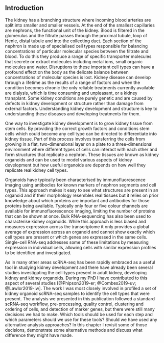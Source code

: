 ## Introduction

The kidney has a branching structure where incoming blood arteries are split
into smaller and smaller vessels. At the end of the smallest capillaries are
nephrons, the functional unit of the kidney. Blood is filtered in the
glomerulus and the filtrate passes through the proximal tubule, loop of Henle,
distal tubule and into the collecting duct. Each section of the nephron is made
up of specialised cell types responsible for balancing concentrations of
particular molecular species between the filtrate and blood. To do this they
produce a range of specific transporter molecules that secrete or extract
molecules including metal ions, small organic molecules and water. Disruptions
to these important cell types can have a profound effect on the body as the
delicate balance between concentrations of molecular species is lost. Kidney
disease can develop through a lifetime as the results of a range of factors and
when the condition becomes chronic the only reliable treatments currently
available are dialysis, which is time consuming and unpleasant, or a kidney
transplant. Some kidney conditions are purely genetic and are caused by defects
in kidney development or structure rather than damage from external factors.
Understanding kidney development and structure is key to understanding these
diseases and developing treatments for them.

One way to investigate kidney development is to grow kidney tissue from stem
cells. By providing the correct growth factors and conditions stem cells which
could become any cell type can be directed to differentiate into kidney tissue.
Part of this process involves transferring the cells from growing in a flat,
two-dimensional layer on a plate to a three-dimensional environment where
different types of cells can interact with each other and form structures that
replicate a nephron. These tissues are known as kidney organoids and can be
used to model various aspects of kidney development but how useful organoids
are depends on how well they replicate real kidney cell types.

Organoids have typically been characterised by immunofluorescence imaging using
antibodies for known markers of nephron segments and cell types. This approach
makes it easy to see what structures are present in an organoid and if their
morphology resembles real tissues but it relies on prior knowledge about which
proteins are important and antibodies for those proteins being available.
Typically only four or five colour channels are available for
immunofluorescence imaging, limiting the number of proteins that can be shown
at once. Bulk RNA-sequencing has also been used to characterise kidney
organoids. While this approach is less biased and measures expression across
the transcriptome it only provides a global average of expression across an
organoid and cannot show exactly which cell types are present or which genes
are expressed in the same cells. Single-cell RNA-seq addresses some of these
limitations by measuring expression in individual cells, allowing cells with
similar expression profiles to be identified and investigated.

As in many other areas scRNA-seq has been rapidly embraced as a useful tool in
studying kidney development and there have already been several studies
investigating the cell types present in adult kidney, developing kidney and
kidney organoids. During my PhD I have contributed to this aspect of several
studies [@Phipson2019-er; @Combes2019-uv; @Lawlor2019-iw]. The work I was most
closely involved in profiled a set of kidney organoid scRNA-seq samples to
identify the cell types that were present. The analysis we presented in this
publication followed a standard scRNA-seq workflow, pre-processing, quality
control, clustering and ordering of cells, and detection of marker genes, but
there were still many decisions we had to make. Which tools should be used for
each step and which parameters should we use for these tools? Should we have
used any alternative analysis approaches? In this chapter I revisit some of
those decisions, demonstrate some alternative methods and discuss what
difference they might have made.
